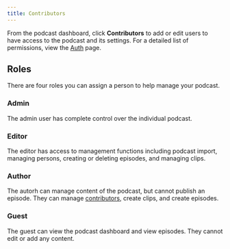 ```yaml
---
title: Contributors
---
```


From the podcast dashboard, click **Contributors** to add or edit users to have
access to the podcast and its settings. For a detailed list of permissions, view
the [Auth](../../getting-started/auth) page.

## Roles

There are four roles you can assign a person to help manage your podcast.

### Admin

The admin user has complete control over the individual podcast.

### Editor

The editor has access to management functions including podcast import, managing
persons, creating or deleting episodes, and managing clips.

### Author

The autorh can manage content of the podcast, but cannot publish an episode.
They can manage [contributors](contributors), create clips, and create episodes.

### Guest

The guest can view the podcast dashboard and view episodes. They cannot edit or
add any content.
